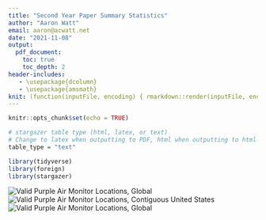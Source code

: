```yaml
---
title: "Second Year Paper Summary Statistics"
author: "Aaron Watt"
email: aaron@acwatt.net
date: "2021-11-08"
output:
  pdf_document:
    toc: true
    toc_depth: 2
header-includes:
   - \usepackage{dcolumn}
   - \usepackage{amsmath}
knit: (function(inputFile, encoding) { rmarkdown::render(inputFile, encoding = encoding, output_file = file.path(dirname(inputFile), 'ARE219_SYP_summary-stats_acWatt.pdf')) })
---
```


```r
knitr::opts_chunk$set(echo = TRUE)
```
<!--
R version 3.6.3 (2020-02-29)
Purpose of script: Second Year Paper summary statistics

Notes: Need to ps2a.R from ps2a folder (without Rstudio being started first)
       if Rstudio is already started, the working directory will not be set
       to the ps2a/ folder
       
       \usepackage{dcolumn}: dcolumn is needed in latex compilation 
-->

```r
# stargazer table type (html, latex, or text)
# Change to latex when outputting to PDF, html when outputting to html
table_type = "text"
```

```r
library(tidyverse)
library(foreign)
library(stargazer)
```
![Valid Purple Air Monitor Locations, Global](../../output/summary_stats/maps/purple_air_sensor_map_global.png)
![Valid Purple Air Monitor Locations, Contiguous United States](../../output/summary_stats/maps/purple_air_sensor_map_us.png)
![Valid Purple Air Monitor Locations, Global](../../output/summary_stats/maps/purple_air_sensor_map_california.png)





